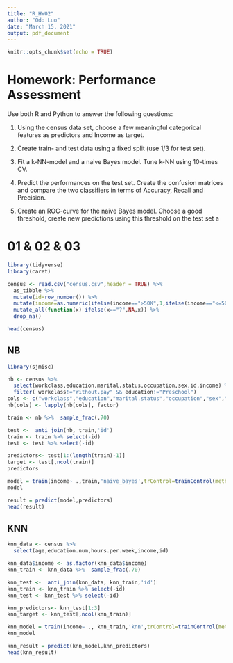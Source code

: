 ```yaml
---
title: "R_HW02"
author: "Odo Luo"
date: "March 15, 2021"
output: pdf_document
---
```


```r
knitr::opts_chunk$set(echo = TRUE)
```

# Homework: Performance Assessment

Use both R and Python to answer the following questions:

1. Using the census data set, choose a few meaningful categorical features as predictors and Income as
target.

2. Create train- and test data using a fixed split (use 1/3 for test set).

3. Fit a k-NN-model and a naive Bayes model. Tune k-NN using 10-times CV.

4. Predict the performances on the test set. Create the confusion matrices and compare the two classifiers
in terms of Accuracy, Recall and Precision.

5. Create an ROC-curve for the naive Bayes model. Choose a good threshold, create new predictions
using this threshold on the test set a



# 01 & 02 & 03
```r
library(tidyverse)
library(caret)

```

```r
census <- read.csv("census.csv",header = TRUE) %>% 
  as_tibble %>% 
  mutate(id=row_number()) %>% 
  mutate(income=as.numeric(ifelse(income==">50K",1,ifelse(income=="<=50K",0,NA)))) %>% 
  mutate_all(function(x) ifelse(x=="?",NA,x)) %>% 
  drop_na()

head(census)
```

## NB

```r
library(sjmisc)

nb <- census %>% 
  select(workclass,education,marital.status,occupation,sex,id,income) %>% 
  filter( workclass!="Without.pay" && education!="Preschool")
cols <- c("workclass","education","marital.status","occupation","sex","income")
nb[cols] <- lapply(nb[cols], factor)  

train <- nb %>%  sample_frac(.70) 

test <-  anti_join(nb, train,'id')
train <- train %>% select(-id)
test <- test %>% select(-id)

predictors<- test[1:(length(train)-1)]
target <- test[,ncol(train)] 
predictors
```


```r
model = train(income~ .,train,'naive_bayes',trControl=trainControl(method='cv',number=10))
model
```
```r
result = predict(model,predictors)
head(result)
```
## KNN

```r
knn_data <- census %>% 
  select(age,education.num,hours.per.week,income,id)

knn_data$income <- as.factor(knn_data$income)
knn_train <- knn_data %>%  sample_frac(.70) 

knn_test <-  anti_join(knn_data, knn_train,'id')
knn_train <- knn_train %>% select(-id)
knn_test <- knn_test %>% select(-id)

knn_predictors<- knn_test[1:3]
knn_target <- knn_test[,ncol(knn_train)] 
```

```r
knn_model = train(income~ ., knn_train,'knn',trControl=trainControl(method='cv',number=10))
knn_model
```
```r
knn_result = predict(knn_model,knn_predictors)
head(knn_result)
```



